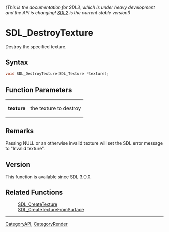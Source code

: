 ====== (This is the documentation for SDL3, which is under heavy development and the API is changing! [https://wiki.libsdl.org/ SDL2] is the current stable version!) ======
= SDL_DestroyTexture =

Destroy the specified texture.

== Syntax ==

<syntaxhighlight lang='c'>
void SDL_DestroyTexture(SDL_Texture *texture);
</syntaxhighlight>

== Function Parameters ==

{|
|'''texture'''
|the texture to destroy
|}

== Remarks ==

Passing NULL or an otherwise invalid texture will set the SDL error message
to "Invalid texture".

== Version ==

This function is available since SDL 3.0.0.

== Related Functions ==

:[[SDL_CreateTexture]]
:[[SDL_CreateTextureFromSurface]]

----
[[CategoryAPI]], [[CategoryRender]]



